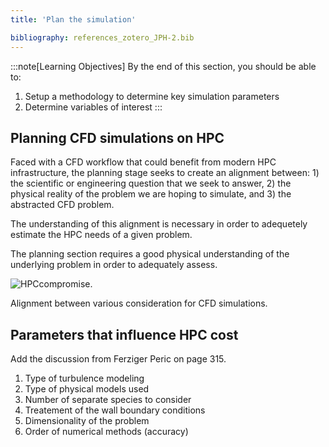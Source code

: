 ```yaml
---
title: 'Plan the simulation'

bibliography: references_zotero_JPH-2.bib
---
```


:::note[Learning Objectives]
By the end of this section, you should be able to:
1. Setup a methodology to determine key simulation parameters
2.  Determine variables of interest 
:::


## Planning CFD simulations on HPC
Faced with a CFD workflow that could benefit from modern HPC infrastructure, the planning stage seeks to create an alignment between:  1) the scientific or engineering question that we seek to answer,  2) the physical reality of the problem we are hoping to simulate, and 3) the  abstracted CFD problem. 


The understanding of this alignment is necessary in order to adequetely estimate the HPC needs of a given problem.

The planning section requires a good physical understanding  of the underlying  problem in order to adequately assess.

![HPCcompromise.](../../../assets/figs_section2/ARC4CFD_alignment.svg "Alignment in CFD")
<Caption>Alignment  between various consideration for CFD simulations. </Caption>





## Parameters that influence HPC cost

Add the discussion from Ferziger Peric on page 315.
1. Type of turbulence modeling
2. Type of physical models used
3. Number of separate species to consider
4. Treatement of the wall boundary conditions 
5. Dimensionality of the problem
6. Order of numerical methods (accuracy)
